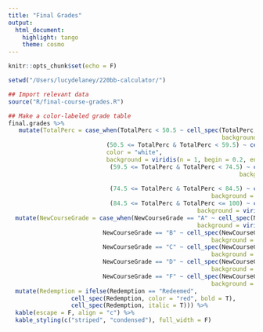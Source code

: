 ```yaml
---
title: "Final Grades"
output: 
  html_document:
    highlight: tango
    theme: cosmo
---
```


```r
knitr::opts_chunk$set(echo = F)

setwd("/Users/lucydelaney/220bb-calculator/")

## Import relevant data
source("R/final-course-grades.R")

```



```r

## Make a color-labeled grade table
final.grades %>%
   mutate(TotalPerc = case_when(TotalPerc < 50.5 ~ cell_spec(TotalPerc, color = "white", 
                                                             background = viridis(n = 1, begin = 0, end = 0.2)), 
                            (50.5 <= TotalPerc & TotalPerc < 59.5) ~ cell_spec(TotalPerc, 
                            color = "white", 
                            background = viridis(n = 1, begin = 0.2, end = 0.4)), 
                             (59.5 <= TotalPerc & TotalPerc < 74.5) ~ cell_spec(TotalPerc, color = "white",
                                                                  background = viridis(n = 1, 
                                                                              begin = 0.4, end = 0.6)), 
                             (74.5 <= TotalPerc & TotalPerc < 84.5) ~ cell_spec(TotalPerc, color = "white",
                                                          background = viridis(n = 1, begin = 0.6, end = 0.8)),
                             (84.5 <= TotalPerc & TotalPerc <= 100) ~ cell_spec(TotalPerc, color = "white",
                                                      background = viridis(n = 1, begin = 0.8, end = 1)))) %>%
  mutate(NewCourseGrade = case_when(NewCourseGrade == "A" ~ cell_spec(NewCourseGrade, color = "white",
                                                      background = viridis(n = 1, begin = 0.8, end = 1)), 
                           NewCourseGrade == "B" ~ cell_spec(NewCourseGrade, color = "white",
                                                          background = viridis(n = 1, begin = 0.6, end = 0.8)),
                           NewCourseGrade == "C" ~ cell_spec(NewCourseGrade, color = "white",
                                                          background = viridis(n = 1, begin = 0.4, end = 0.6)),
                           NewCourseGrade == "D" ~ cell_spec(NewCourseGrade, color = "white",
                                                          background = viridis(n = 1, begin = 0.2, end = 0.4)),
                           NewCourseGrade == "F" ~ cell_spec(NewCourseGrade, color = "white",
                                                          background = viridis(n = 1, begin = 0, end = 0.2)))) %>%
  mutate(Redemption = ifelse(Redemption == "Redeemed",
                  cell_spec(Redemption, color = "red", bold = T),
                  cell_spec(Redemption, italic = T))) %>%
  kable(escape = F, align = "c") %>%
  kable_styling(c("striped", "condensed"), full_width = F) 

```